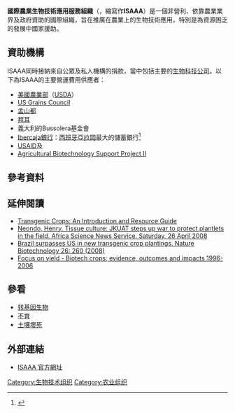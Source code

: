 {{Infobox Organization
|name         = International Service for the Acquisition of Agri-biotech Applications (ISAAA)
|image        = Logo complete.jpg
|size         = 
|caption      = 
|map          =
|msize        =
|mcaption     =
|abbreviation = ISAAA
|motto        =
|formation    = 1992年
|type         = 非營利組織
|status       =
|purpose      = [[技術轉移|技術轉移]]、知識共享、能力建立、評估轉基因物種的影響
|global coordination center= [[Los_Baños,_Laguna|Los Baños]], [[Laguna|Laguna]]
|location     = [[美國|美國]]、[[肯雅|肯雅]]、[[菲律賓|菲律賓]]
|region_served = 世界性
|membership   =
|language     =
|leader_title = Global Coordinator
|leader_name  = Dr. Randy A. Hautea
|main_organ   = Board of Directors
|affiliations =
|num_staff    =
|num_volunteers =
|budget       =
|website      = http://www.isaaa.org/
|remarks      =
}}
'''國際農業生物技術應用服務組織'''（{{lang-en|'''International Service for the Acquisition of Agri-biotech Applications'''}}，縮寫作'''ISAAA'''）是一個非營利、依靠農業業界及政府資助的國際組織，旨在推廣在農業上的生物技術應用，特別是為資源困乏的發展中國家援助。

== 資助機構 ==

ISAAA同時接納來自公眾及私人機構的捐款，當中包括主要的[[生物科技公司|生物科技公司]]。以下為ISAAA的主要營運費用供應者：
* [[美國農業部|美國農業部]]（[http://www.usda.gov/ USDA]{{Wayback|url=http://www.usda.gov/ |date=20070715191303 }}）
* [http://www.grains.org/ US Grains Council] {{Wayback|url=http://www.grains.org/ |date=20201211155141 }}
* [[孟山都|孟山都]]
* [[拜耳|拜耳]]
* 義大利的Bussolera基金會
* [[Ibercaja銀行|Ibercaja銀行]]：[[西班牙|西班牙]][[亞拉岡|亞拉岡]]最大的儲蓄銀行<ref>{{cite news |url=http://city.udn.com/50132/3108410?tpno=69&cate_no=0 |title=經濟颳寒風 西班牙之星黯然失色 |publisher=[[聯合報|聯合報]][[紐約時報|紐約時報]]摘譯 |date=2008-11-19 |accessdate=2012-01-03 |language=zh-hant |archive-date=2020-02-06 |archive-url=https://web.archive.org/web/20200206121520/http://city.udn.com/50132/3108410?tpno=69&cate_no=0 |dead-url=no }}</ref>
* [http://www.usaid.gov/ USAID]{{Wayback|url=http://www.usaid.gov/ |date=20090730215847 }}及
* [http://www.absp2.cornell.edu/ Agricultural Biotechnology Support Project II]{{Wayback|url=http://www.absp2.cornell.edu/ |date=20090311211339 }}

== 參考資料 ==
{{reflist}}

== 延伸閱讀 ==
*[http://cls.casa.colostate.edu/TransgenicCrops/ Transgenic Crops: An Introduction and Resource Guide] {{Wayback|url=http://cls.casa.colostate.edu/TransgenicCrops/ |date=20191230163546 }}
*[http://africasciencenews.org/asns/index.php?option=com_content&task=view&id=342&Itemid=1 Neondo, Henry. Tissue culture: JKUAT steps up war to protect plantlets in the field. Africa Science News Service. Saturday, 26 April 2008] {{Wayback|url=http://africasciencenews.org/asns/index.php?option=com_content&task=view&id=342&Itemid=1 |date=20120209161256 }}
*[http://www.nature.com/nbt/journal/v26/n3/full/nbt0308-260.html  Brazil surpasses US in new transgenic crop plantings. Nature Biotechnology 26: 260 (2008)] {{Wayback|url=http://www.nature.com/nbt/journal/v26/n3/full/nbt0308-260.html |date=20110525095319 }}
*[https://web.archive.org/web/20091014210430/http://www.pgeconomics.co.uk/pdf/GM_Crop_yield_summary.pdf Focus on yield - Biotech crops; evidence, outcomes and impacts 1996-2006]

== 參看 ==
* [[转基因生物|转基因生物]]
* [[不育|不育]]
* [[土壤壞死|土壤壞死]]

== 外部連結 ==
* [http://www.isaaa.org/ ISAAA 官方網址]{{Wayback|url=http://www.isaaa.org/ |date=20180227174105 }}

[[Category:生物技术组织|Category:生物技术组织]]
[[Category:农业组织|Category:农业组织]]